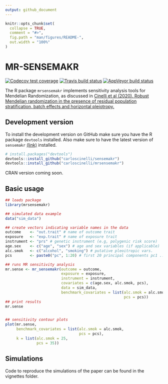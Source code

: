 ```yaml
---
output: github_document
---
```


<!-- README.md is generated from README.Rmd. Please edit that file -->

```r
knitr::opts_chunk$set(
  collapse = TRUE,
  comment = "#>",
  fig.path = "man/figures/README-",
  out.width = "100%"
)
```

# MR-SENSEMAKR

<!-- badges: start -->
[![Codecov test coverage](https://codecov.io/gh/carloscinelli/mrsensemakr/branch/master/graph/badge.svg)](https://codecov.io/gh/carloscinelli/mrsensemakr?branch=master)
[![Travis build status](https://travis-ci.com/carloscinelli/mrsensemakr.svg?branch=master)](https://travis-ci.com/carloscinelli/mrsensemakr)
[![AppVeyor build status](https://ci.appveyor.com/api/projects/status/github/carloscinelli/mrsensemakr?branch=master&svg=true)](https://ci.appveyor.com/project/carloscinelli/mrsensemakr)
<!-- badges: end -->

The R package `mrsensemakr` implements sensitivity analysis tools for Mendelian Randomization, as discussed in [Cinelli et al (2020). Robust Mendelian randomization in the presence of residual population stratification, batch effects and horizontal pleiotropy.](https://www.biorxiv.org/content/10.1101/2020.10.21.347773v1)

## Development version

<!-- commit -->

To install the development version on GitHub make sure you have the R package `devtools` installed. Also make sure to have the latest version of `sensemakr` [(link)](https://github.com/carloscinelli/sensemakr) installed.

``` r
# install.packages("devtools")
devtools::install_github("carloscinelli/sensemakr")
devtools::install_github("carloscinelli/mrsensemakr")
```

CRAN version coming soon.

## Basic usage



```r
## loads package
library(mrsensemakr)

## simulated data example
data("sim_data")

## create vectors indicating variable names in the data
outcome    <- "out.trait" # name of outcome trait
exposure   <- "exp.trait" # name of exposure trait
instrument <- "prs" # genetic instrument (e.g, polygenic risk score)
age.sex    <- c("age", "sex") # age and sex variables (if applicable)
alc.smok   <- c("alcohol", "smoking") # putative pleoitropic vars.
pcs        <- paste0("pc", 1:20) # first 20 principal components pc1 ... pc20

## runs MR sensitivity analysis
mr.sense <- mr_sensemakr(outcome = outcome,
                         exposure = exposure,
                         instrument = instrument,
                         covariates = c(age.sex, alc.smok, pcs), 
                         data = sim_data, 
                         benchmark_covariates = list(alc.smok = alc.smok,
                                                     pcs = pcs))
## print results
mr.sense


## sensitivity contour plots
plot(mr.sense, 
     benchmark_covariates = list(alc.smok = alc.smok,
                                 pcs = pcs),
     k = list(alc.smok = 25,
              pcs = 35))
```

## Simulations

Code to reproduce the simulations of the paper can be found in the vignettes folder.
